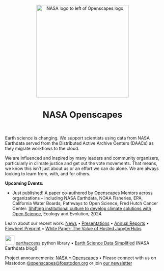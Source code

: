 <center><a><img src="images/nasa-openscapes.png" alt="NASA logo to left of Openscapes logo" width="300px"/></a></center>

<center>

<h1>NASA Openscapes</h1>

</center>

<br>

Earth science is changing. We support scientists using data from NASA Earthdata served from the Distributed Active Archive Centers (DAACs) as they migrate workflows to the cloud.

We are influenced and inspired by many leaders and community organizers, particularly in climate justice and get out the vote movements. That means, we know this isn't just about us or an effort we can do alone. We are always looking to learn from, with, and for others.

**Upcoming Events:**

-   Just published! A paper co-authored by Openscapes Mentors across organizations – including NASA Earthdata, NOAA Fisheries, EPA, California Water Boards, Pathways to Open Science, Fred Hutch Cancer Center: [Shifting institutional culture to develop climate solutions with Open Science](https://onlinelibrary.wiley.com/doi/10.1002/ece3.11341), Ecology and Evolution, 2024.

Learn about our recent work: [News](news.qmd) • [Presentations](/about.qmd#slides) • [Annual Reports](https://github.com/NASA-Openscapes/how_we_work) • [Flywheel Preprint](https://nasa-openscapes.github.io/about.html#flywheel-preprint) • [White Paper: The Value of Hosted JupyterHubs](https://nasa-openscapes.github.io/about.html#white-paper-value-of-hosted-jupyterhubs)

![](images/earthaccesslogo.png){fig-alt="hexagonal earthaccess logo, an illustrated earth as pixels with blue text arcing across" fig-align="left" width="30"} [earthaccess](https://earthaccess.readthedocs.io/en/latest/) python library • [Earth Science Data Simplified](https://www.earthdata.nasa.gov/learn/blog/earthaccess) (NASA Earthdata blog!)

Project announcements: [NASA](https://earthdata.nasa.gov/learn/openscapes) • [Openscapes](https://www.openscapes.org/blog/2021/03/10/nasa-announcement/) • Please connect with us on Mastodon [\@openscapes\@fosstodon.org](https://fosstodon.org/@openscapes) or join [our newsletter](https://docs.google.com/forms/d/e/1FAIpQLSdgVXRp3V-w94GPWkR31RUfyBl37EphdQSlCOcnyeNlf8OLWw/viewform)
